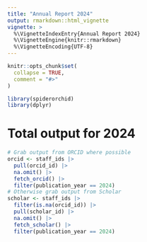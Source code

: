 ```yaml
---
title: "Annual Report 2024"
output: rmarkdown::html_vignette
vignette: >
  %\VignetteIndexEntry{Annual Report 2024}
  %\VignetteEngine{knitr::rmarkdown}
  %\VignetteEncoding{UTF-8}
---
```


```r
knitr::opts_chunk$set(
  collapse = TRUE,
  comment = "#>"
)
```

```r
library(spiderorchid)
library(dplyr)
```

# Total output for 2024

```r
# Grab output from ORCID where possible
orcid <- staff_ids |>
  pull(orcid_id) |>
  na.omit() |>
  fetch_orcid() |>
  filter(publication_year == 2024)
# Otherwise grab output from Scholar
scholar <- staff_ids |>
  filter(is.na(orcid_id)) |>
  pull(scholar_id) |>
  na.omit() |>
  fetch_scholar() |>
  filter(publication_year == 2024)
```  
